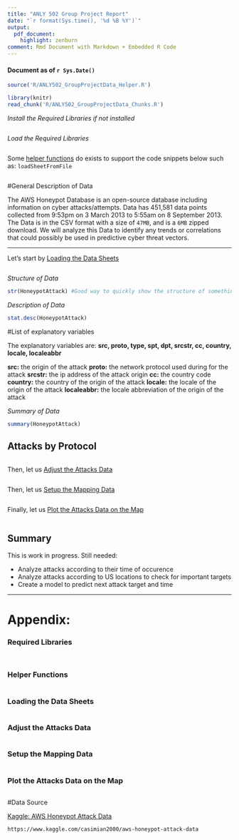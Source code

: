 ```yaml
---
title: "ANLY 502 Group Project Report"
date: "`r format(Sys.time(), '%d %B %Y')`"
output:
  pdf_document:
    highlight: zenburn
comment: Rmd Document with Markdown + Embedded R Code
---
```


#### Document as of `r Sys.Date()`

```r

source('R/ANLY502_GroupProjectData_Helper.R')

```

```r

library(knitr)
read_chunk('R/ANLY502_GroupProjectData_Chunks.R')

```

*Install the Required Libraries if not installed*
```r
```

*Load the Required Libraries*
```r
```

Some [helper functions] do exists to support the code snippets below such as: ```loadSheetFromFile```

```r
```

#General Description of Data

The AWS Honeypot Database is an open-source database including information on cyber attacks/attempts.
Data has 451,581 data points collected from 9:53pm on 3 March 2013 to 5:55am on 8 September 2013.
The Data is in the CSV format with a size of ```47MB```, and is a ```6MB``` zipped download.
We will analyze this Data to identify any trends or correlations that could possibly be used in predictive cyber threat vectors.

---

Let's start by [Loading the Data Sheets]

```r
```

*Structure of Data*

```r
str(HoneypotAttack) #Good way to quickly show the structure of something
```

*Description of Data*

```r
stat.desc(HoneypotAttack)
```

#List of explanatory variables

The explanatory variables are:	**src,	proto, type, spt, dpt, srcstr, cc, country, locale, localeabbr**

__src:__ the origin of the attack
__proto:__ the network protocol used during for the attack
__srcstr:__ the ip address of the attack origin
__cc:__ the country code
__country:__ the country of the origin of the attack
__locale:__ the locale of the origin of the attack
__localeabbr:__ the locale abbreviation of the origin of the attack

*Summary of Data*

```r
summary(HoneypotAttack)
```

## Attacks by Protocol

```r
```

Then, let us [Adjust the Attacks Data]

```r
```

Then, let us [Setup the Mapping Data]

```r
```

Finally, let us [Plot the Attacks Data on the Map]

```r
``` 

## Summary

This is work in progress. Still needed:

- Analyze attacks according to their time of occurence
- Analyze attacks according to US locations to check for important targets
- Create a model to predict next attack target and time

---

# Appendix:

### Required Libraries

```r
```

```r
```

### Helper Functions

```r
```

### Loading the Data Sheets

```r
```

### Adjust the Attacks Data

```r
```

### Setup the Mapping Data

```r
```

### Plot the Attacks Data on the Map

```r
```

#Data Source

[Kaggle: AWS Honeypot Attack Data](https://www.kaggle.com/casimian2000/aws-honeypot-attack-data)
```
https://www.kaggle.com/casimian2000/aws-honeypot-attack-data
```
